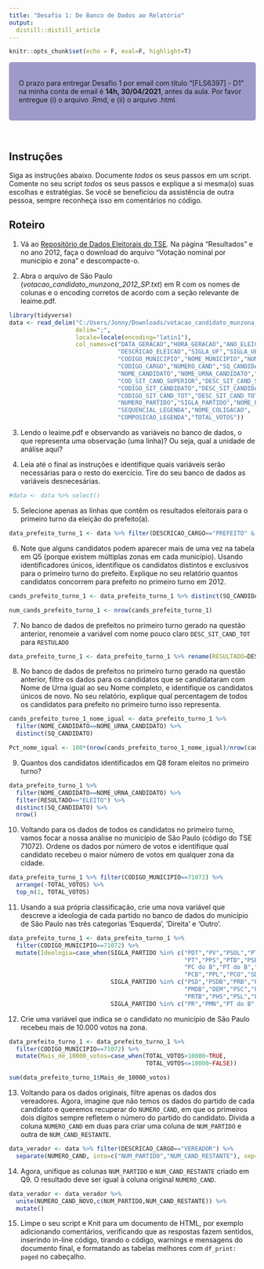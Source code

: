 ```yaml
---
title: "Desafio 1: De Banco de Dados ao Relatório"
output:
  distill::distill_article
---
```


```r
knitr::opts_chunk$set(echo = F, eval=F, highlight=T)
```


<style>
div.purple { background-color:#9e9ac8; border-radius: 5px; padding: 20px;}
</style>

<div class = "purple">
O prazo para entregar Desafio 1 por email com título “[FLS6397] - D1” na minha conta de email é **14h, 30/04/2021**, antes da aula. Por favor entregue (i) o arquivo .Rmd, e (ii) o arquivo .html.
</div>

<br>

<!-- [Respostas Sugeridas para Desafio 1 aqui](Desafio_1_Suggested_Responses.html) -->

## Instruções

Siga as instruções abaixo. Documente *todos* os seus passos em um script. Comente no seu script *todos* os seus passos e explique a si mesma(o) suas escolhas e estratégias. Se você se beneficiou da assistência de outra pessoa, sempre reconheça isso em comentários no código.

## Roteiro

1. Vá ao [Repositório de Dados Eleitorais do TSE](http://www.tse.jus.br/eleitor-e-eleicoes/estatisticas/repositorio-de-dados-eleitorais-1/repositorio-de-dados-eleitorais). Na página "Resultados" e no ano 2012, faça o download do arquivo "Votação nominal por município e zona" e descompacte-o. 

2. Abra o arquivo de São Paulo (*votacao_candidato_munzona_2012_SP.txt*) em R com os nomes de colunas e o encoding corretos de acordo com a seção relevante de leaime.pdf.

```r
library(tidyverse)
data <- read_delim("C:/Users/Jonny/Downloads/votacao_candidato_munzona_2012/votacao_candidato_munzona_2012_SP.txt",
                   delim=";",
                   locale=locale(encoding="latin1"),
                   col_names=c("DATA_GERACAO","HORA_GERACAO","ANO_ELEICAO","NUM_TURNO",
                               "DESCRICAO_ELEICAO","SIGLA_UF","SIGLA_UE",
                               "CODIGO_MUNICIPIO","NOME_MUNICIPIO","NUMERO_ZONA",
                               "CODIGO_CARGO","NUMERO_CAND","SQ_CANDIDATO",
                               "NOME_CANDIDATO","NOME_URNA_CANDIDATO","DESCRICAO_CARGO",
                               "COD_SIT_CAND_SUPERIOR","DESC_SIT_CAND_SUPERIOR",
                               "CODIGO_SIT_CANDIDATO","DESC_SIT_CANDIDATO",
                               "CODIGO_SIT_CAND_TOT","DESC_SIT_CAND_TOT",
                               "NUMERO_PARTIDO","SIGLA_PARTIDO","NOME_PARTIDO",
                               "SEQUENCIAL_LEGENDA","NOME_COLIGACAO",
                               "COMPOSICAO_LEGENDA","TOTAL_VOTOS"))
```

3. Lendo o leaime.pdf e observando as variáveis no banco de dados, o que representa uma observação (uma linha)? Ou seja, qual a unidade de análise aqui?

4. Leia até o final as instruções e identifique quais variáveis serão necessárias para o resto do exercício. Tire do seu banco de dados as variáveis desnecesárias.

```r
#data <- data %>% select()
```

5. Selecione apenas as linhas que contêm os resultados eleitorais para o primeiro turno da eleição do prefeito(a). 

```r
data_prefeito_turno_1 <- data %>% filter(DESCRICAO_CARGO=="PREFEITO" & NUM_TURNO==1)
```

6. Note que alguns candidatos podem aparecer mais de uma vez na tabela em Q5 (porque existem múltiplas zonas em cada município). Usando identificadores únicos, identifique os candidatos distintos e exclusivos para o primeiro turno do prefeito. Explique no seu relatório quantos candidatos concorrem para prefeito no primeiro turno em 2012.

```r
cands_prefeito_turno_1 <- data_prefeito_turno_1 %>% distinct(SQ_CANDIDATO)

num_cands_prefeito_turno_1 <- nrow(cands_prefeito_turno_1)
```

7. No banco de dados de prefeitos no primeiro turno gerado na questão anterior, renomeie a variável com nome pouco claro `DESC_SIT_CAND_TOT` para `RESTULADO`

```r
data_prefeito_turno_1 <- data_prefeito_turno_1 %>% rename(RESULTADO=DESC_SIT_CAND_TOT)
```

8. No banco de dados de prefeitos no primeiro turno gerado na questão anterior, filtre os dados para os candidatos que se candidataram com Nome de Urna igual ao seu Nome completo, e identifique os candidatos únicos de novo. No seu relatório, explique qual percentagem de todos os candidatos para prefeito no primeiro turno isso representa.

```r
cands_prefeito_turno_1_nome_igual <- data_prefeito_turno_1 %>% 
  filter(NOME_CANDIDATO==NOME_URNA_CANDIDATO) %>%
  distinct(SQ_CANDIDATO)

Pct_nome_igual <- 100*(nrow(cands_prefeito_turno_1_nome_igual)/nrow(cands_prefeito_turno_1))
```

9. Quantos dos candidatos identificados em Q8 foram eleitos no primeiro turno?

```r
data_prefeito_turno_1 %>% 
  filter(NOME_CANDIDATO==NOME_URNA_CANDIDATO) %>% 
  filter(RESULTADO=="ELEITO") %>%
  distinct(SQ_CANDIDATO) %>% 
  nrow()
```

10. Voltando para os dados de todos os candidatos no primeiro turno, vamos focar a nossa análise no município de São Paulo (código do TSE 71072). Ordene os dados por número de votos e identifique qual candidato recebeu o maior número de votos em qualquer zona da cidade. 

```r
data_prefeito_turno_1 %>% filter(CODIGO_MUNICIPIO==71072) %>%
  arrange(-TOTAL_VOTOS) %>%
  top_n(1, TOTAL_VOTOS)
```

11. Usando a sua própria classificação, crie uma nova variável que descreve a ideologia de cada partido no banco de dados do município de São Paulo nas três categorias 'Esquerda', 'Direita' e 'Outro'. 

```r
data_prefeito_turno_1 <- data_prefeito_turno_1 %>% 
  filter(CODIGO_MUNICIPIO==71072) %>% 
  mutate(Ideologia=case_when(SIGLA_PARTIDO %in% c("PDT","PV","PSOL","PTN",
                                                  "PT","PPS","PTB","PSB",
                                                  "PC do B","PT do B","PSTU",
                                                  "PCB","PPL","PCO","SD")~"Esquerda",
                             SIGLA_PARTIDO %in% c("PSD","PSDB","PRB","PRP",
                                                  "PMDB","DEM","PSC","PP",
                                                  "PRTB","PHS","PSL","PTC")~"Direita",
                             SIGLA_PARTIDO %in% c("PR","PMN","PT do B","PSDC")~"Outro"))

```

12. Crie uma variável que indica se o candidato no município de São Paulo recebeu mais de 10.000 votos na zona.

```r
data_prefeito_turno_1 <- data_prefeito_turno_1 %>% 
  filter(CODIGO_MUNICIPIO==71072) %>%
  mutate(Mais_de_10000_votos=case_when(TOTAL_VOTOS>10000~TRUE,
                                       TOTAL_VOTOS<=10000~FALSE))

sum(data_prefeito_turno_1$Mais_de_10000_votos)
```

13. Voltando para os dados originais, filtre apenas os dados dos vereadores. Agora, imagine que não temos os dados do partido de cada candidato e queremos recuperar do `NUMERO_CAND`, em que os primeiros dois dígitos sempre refletem o número do partido do candidato. Divida a coluna `NUMERO_CAND` em duas para criar uma coluna de `NUM_PARTIDO` e outra de `NUM_CAND_RESTANTE`.

```r
data_verador <- data %>% filter(DESCRICAO_CARGO=="VEREADOR") %>%
  separate(NUMERO_CAND, into=c("NUM_PARTIDO","NUM_CAND_RESTANTE"), sep=2)
```

14. Agora, unifique as colunas `NUM_PARTIDO` e `NUM_CAND_RESTANTE` criado em Q9. O resultado deve ser igual à coluna original `NUMERO_CAND`.

```r
data_verador <- data_verador %>% 
  unite(NUMERO_CAND_NOVO,c(NUM_PARTIDO,NUM_CAND_RESTANTE)) %>%
  mutate()
```

15. Limpe o seu script e Knit para um documento de HTML, por exemplo adicionando comentários, verificando que as respostas fazem sentidos, inserindo in-line código, tirando o código, warnings e mensagens do documento final, e formatando as tabelas melhores com `df_print: paged` no cabeçalho.

